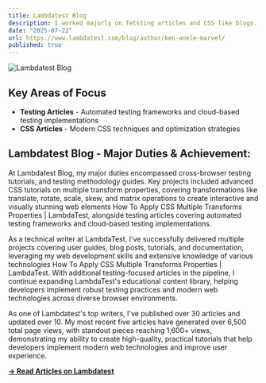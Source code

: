 ```yaml
---
title: Lambdatest Blog
description: I worked majorly on Tetsting articles and CSS like blogs. It was great way to learn about testing .
date: "2025-07-22"
url: https://www.lambdatest.com/blog/author/ken-anele-marvel/
published: true
---
```


![Lambdatest Blog](/lamdatest.png)

## Key Areas of Focus
- **Testing Articles** - Automated testing frameworks and cloud-based testing implementations
- **CSS Articles** - Modern CSS techniques and optimization strategies  


## Lambdatest Blog - Major Duties & Achievement:
At Lambdatest Blog, my major duties encompassed cross-browser testing tutorials, and testing methodology guides. Key projects included advanced CSS tutorials on multiple transform properties, covering transformations like translate, rotate, scale, skew, and matrix operations to create interactive and visually stunning web elements How To Apply CSS Multiple Transforms Properties | LambdaTest, alongside testing articles covering automated testing frameworks and cloud-based testing implementations.

As a technical writer at LambdaTest, I've successfully delivered multiple projects covering user guides, blog posts, tutorials, and documentation, leveraging my web development skills and extensive knowledge of various technologies How To Apply CSS Multiple Transforms Properties | LambdaTest. With additional testing-focused articles in the pipeline, I continue expanding LambdaTest's educational content library, helping developers implement robust testing practices and modern web technologies across diverse browser environments.

As one of Lambdatest's top writers, I've published over 30 articles and updated over 10. My most recent five articles have generated over 6,500 total page views, with standout pieces reaching 1,600+ views, demonstrating my ability to create high-quality, practical tutorials that help developers implement modern web technologies and improve user experience.

**[→ Read Articles on Lambdatest](https://www.lambdatest.com/blog/author/ken-anele-marvel/)**